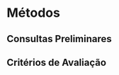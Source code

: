 # Métodos {#sec-method}

## Consultas Preliminares {#sec-method-consult}

## Critérios de Avaliação {#sec-method-crit}